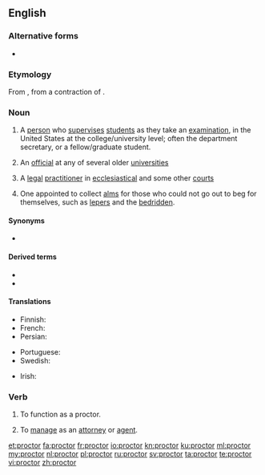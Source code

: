 {{also|Proctor}}
==English==
{{wikipedia}}

===Alternative forms===
* {{l|en|proctour}} {{qualifier|obsolete}}

===Etymology===
From {{etyl|enm|en}}, from a contraction of {{m|en|procurator}}.

===Noun===
{{en-noun}}

# {{lb|en|US}} A [[person]] who [[supervise]]s [[student]]s as they take an [[examination]], in the United States at the college/university level; often the department secretary, or a fellow/graduate student.
# {{lb|en|UK}} An [[official]] at any of several older [[university|universities]]
# {{lb|en|British|legal}} A [[legal]] [[practitioner]] in [[ecclesiastical]] and some other [[court]]s
# {{lb|en|obsolete}} One appointed to collect [[alms]] for those who could not go out to beg for themselves, such as [[leper]]s and the [[bedridden]].

====Synonyms====
* {{sense|examination supervisor}} {{l|en|invigilator}}

====Derived terms====
* {{l|en|proctorial}}
* {{l|en|proctorship}}

====Translations====
{{trans-top|person who supervises students as they take an examination}}
* Finnish: {{t+|fi|valvoja}}
* French: {{t+|fr|surveillant}}
* Persian: {{t+|fa|مراقب|tr=morâgeb|sc=fa-Arab}}
{{trans-mid}}
* Portuguese: {{t+|pt|fiscal}}
* Swedish: {{t+|sv|tentamensvakt|c}}
{{trans-bottom}}

{{trans-top|UK university official}}
{{trans-mid}}
{{trans-bottom}}

{{trans-top|legal practitioner}}
{{trans-mid}}
{{trans-bottom}}

{{checktrans-top|}}
* Irish: {{t-check|ga|prócadóir|m}}
{{trans-mid}}
{{trans-bottom}}

===Verb===
{{en-verb}}

# {{lb|en|US}} To function as a proctor.
# {{lb|en|transitive}} To [[manage]] as an [[attorney]] or [[agent]].
#: {{rfquotek|Bishop Warburton}}

[[et:proctor]]
[[fa:proctor]]
[[fr:proctor]]
[[io:proctor]]
[[kn:proctor]]
[[ku:proctor]]
[[ml:proctor]]
[[my:proctor]]
[[nl:proctor]]
[[pl:proctor]]
[[ru:proctor]]
[[sv:proctor]]
[[ta:proctor]]
[[te:proctor]]
[[vi:proctor]]
[[zh:proctor]]